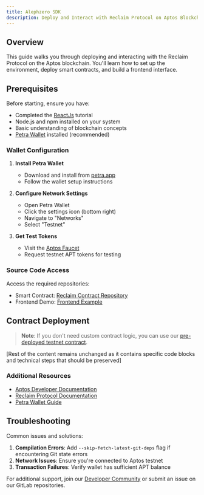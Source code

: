 ```yaml
---
title: Alephzero SDK
description: Deploy and Interact with Reclaim Protocol on Aptos Blockchain
---
```



## Overview
This guide walks you through deploying and interacting with the Reclaim Protocol on the Aptos blockchain. You'll learn how to set up the environment, deploy smart contracts, and build a frontend interface.

## Prerequisites

Before starting, ensure you have:
- Completed the [ReactJs](/js/frontend-example) tutorial
- Node.js and npm installed on your system
- Basic understanding of blockchain concepts
- [Petra Wallet](https://petra.app/) installed (recommended)

### Wallet Configuration

1. **Install Petra Wallet**
   - Download and install from [petra.app](https://petra.app/)
   - Follow the wallet setup instructions

2. **Configure Network Settings**
   - Open Petra Wallet
   - Click the settings icon (bottom right)
   - Navigate to "Networks"
   - Select "Testnet"

3. **Get Test Tokens**
   - Visit the [Aptos Faucet](https://www.aptosfaucet.com/)
   - Request testnet APT tokens for testing

### Source Code Access

Access the required repositories:
- Smart Contract: [Reclaim Contract Repository](https://gitlab.reclaimprotocol.org/integrations/onchain/aptos-sdk)
- Frontend Demo: [Frontend Example](https://gitlab.reclaimprotocol.org/starterpacks/reclaim-aptos-example)

## Contract Deployment

> **Note**: If you don't need custom contract logic, you can use our [pre-deployed testnet contract](https://explorer.aptoslabs.com/object/0xd33b912ac96983caa70ac9f44f7e274d1a29158c71e40c26b967e75e72a11d5f/transactions?network=testnet).

[Rest of the content remains unchanged as it contains specific code blocks and technical steps that should be preserved]

### Additional Resources
- [Aptos Developer Documentation](https://aptos.dev/)
- [Reclaim Protocol Documentation](https://docs.reclaimprotocol.org/)
- [Petra Wallet Guide](https://petra.app/docs)

## Troubleshooting

Common issues and solutions:
1. **Compilation Errors**: Add `--skip-fetch-latest-git-deps` flag if encountering Git state errors
2. **Network Issues**: Ensure you're connected to Aptos testnet
3. **Transaction Failures**: Verify wallet has sufficient APT balance

For additional support, join our [Developer Community](https://discord.gg/reclaim) or submit an issue on our GitLab repositories.
